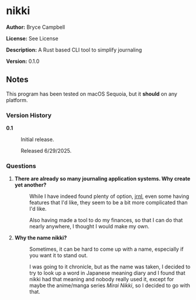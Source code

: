 =nikki=

'''Author:''' Bryce Campbell

'''License:''' See License

'''Description:''' A Rust based CLI tool to simplify journaling

'''Version:''' 0.1.0

==Notes==

This program has been tested on macOS Sequoia, but it 
<strong>should</strong> on any platform.

===Version History===

<dl>
<dt style="font-weight:bold">0.1</dt>
<dd>
<p>Initial release.</p>
<p>Released 6/29/2025.</p>
</dd>
</dl>

===Questions===

<ol>
<li>
<dl>
<dt style="font-weight:bold">There are already so many journaling application systems. Why create yet another?</dt>
<dd>
<p>While I have indeed found plenty of option,
<a href="https://jrnl.sh/en/stable/">jrnl</a>, even 
some having features that I'd like, 
they seem to be a bit more complicated than I'd like.</p>
<p>Also having made a tool to do my finances, 
so that I can do that nearly anywhere, I thought I would make my own.</p>
</dd>
</dl>
</li>
<li>
<dl>
<dt style="font-weight:bold">Why the name nikki?</dt>
<dd>
<p>Sometimes, it can be hard to come up with a name, 
especially if you want it to stand out.</p>
<p>I was going to it chronicle, but as the name was taken, 
I decided to try to look up a word in Japanese meaning diary
and I found that nikki had that meaning and nobody really used it, 
except for maybe the anime/manga series <cite>Mirai Nikki</cite>, 
so I decided to go with that.</p>
</dd>
</dl>
</li>
</ol>